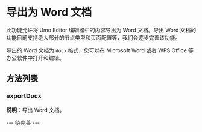 # 导出为 Word 文档

此功能允许将 Umo Editor 编辑器中的内容导出为 Word 文档。导出 Word 文档的功能目前支持绝大部分的节点类型和页面配置等，我们会逐步完善该功能。

导出的 Word 文档为 `docx` 格式，您可以在 Microsoft Word 或者 WPS Office 等办公软件中打开和编辑。

## 方法列表

### exportDocx

**说明**：导出 Word 文档。

--- 待完善 ---